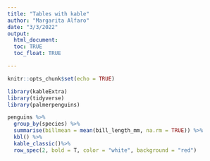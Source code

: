 ```yaml
---
title: "Tables with kable"
author: "Margarita Alfaro"
date: "3/3/2022"
output: 
  html_document:
  toc: TRUE
  toc_float: TRUE

---
```


```r
knitr::opts_chunk$set(echo = TRUE)
```
```r
library(kableExtra)
library(tidyverse)
library(palmerpenguins)
```

```r
penguins %>%
  group_by(species) %>%
  summarise(billmean = mean(bill_length_mm, na.rm = TRUE)) %>%
  kbl() %>% 
  kable_classic()%>%
  row_spec(2, bold = T, color = "white", background = "red")
```
 

